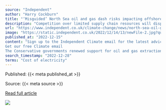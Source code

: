 ```yaml
---
source: "Independent"
author: "Harry Cockburn"
title: "‘Misguided’ North Sea oil and gas dash risks impacting offshore wind targets"
description: "Competition over limited supply chain resources will disproportionately affect renewables, experts warn"
url: "https://www.independent.co.uk/climate-change/news/north-sea-oil-gas-offshore-wind-energy-b2245067.html"
image: "https://static.independent.co.uk/2022/12/14/13/newFile-2.jpg?quality=75&width=1200&auto=webp"
published_at: "2022-12-15"
content: "Sign up to the Independent Climate email for the latest advice on saving the planet
Get our free Climate email
The Conservative governments renewed support for oil and gas extraction in the North S… [+3671 chars]"
search_timestamp: "2022-12-28"
terms: "Cost of electricity"
---
```



Published: {{< meta published_at >}}


Source: {{< meta source >}}


[Read full article]({{< meta url >}})



![](`r rmarkdown::metadata$image[1]`)
